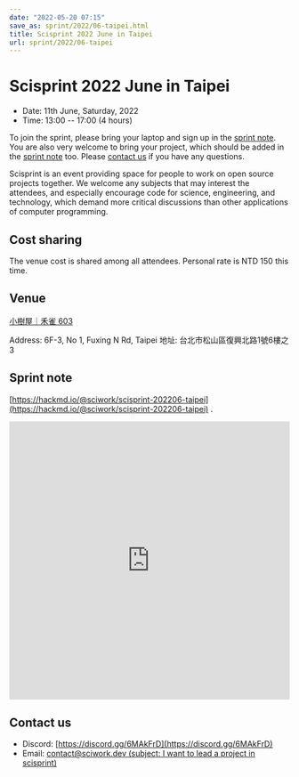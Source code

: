 ```yaml
---
date: "2022-05-20 07:15"
save_as: sprint/2022/06-taipei.html
title: Scisprint 2022 June in Taipei
url: sprint/2022/06-taipei
---
```


# Scisprint 2022 June in Taipei

- Date: 11th June, Saturday, 2022
- Time: 13:00 \-- 17:00 (4 hours)

To join the sprint, please bring your laptop and sign up in the [sprint
note](#sprint-note). You are also very welcome to bring your project,
which should be added in the [sprint note](#sprint-note) too. Please
[contact us](#contact-us) if you have any questions.

Scisprint is an event providing space for people to work on open source
projects together. We welcome any subjects that may interest the
attendees, and especially encourage code for science, engineering, and
technology, which demand more critical discussions than other
applications of computer programming.

## Cost sharing

The venue cost is shared among all attendees. Personal rate is NTD 150
this time.

## Venue

[小樹屋｜禾雀 603](https://thehapp.com/space/187)

Address: 6F-3, No 1, Fuxing N Rd, Taipei
地址: 台北市松山區復興北路1號6樓之3

<Map src="https://www.google.com/maps/embed?pb=!1m14!1m8!1m3!1d14458.366290382732!2d121.5442257!3d25.0479311!3m2!1i1024!2i768!4f13.1!3m3!1m2!1s0x0%3A0x6c2c9ec3c7d73960!2zSGFwcC4g5bCP5qi55bGL772c56a-6ZuA5YiG6aSo!5e0!3m2!1sen!2stw!4v1653000843525!5m2!1sen!2stw" />

## Sprint note

[https://hackmd.io/@sciwork/scisprint-202206-taipei](https://hackmd.io/@sciwork/scisprint-202206-taipei) .

<iframe
  width="100%"
  height="500"
  src="https://hackmd.io/@sciwork/scisprint-202206-taipei"
  frameBorder="0"
></iframe>

## Contact us

- Discord: [https://discord.gg/6MAkFrD](https://discord.gg/6MAkFrD)
- Email: [contact@sciwork.dev (subject: I want to lead a project in
  scisprint)](mailto:contact@sciwork.dev?subject=[sciwork]%20I%20want%20to%20lead%20a%20project%20in%20scisprint)
